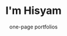 ---
greetings: "Hello fellas"
icon: "waving-hand.png"
title: "I'm Hisyam"

subtitlePrefix: "I create awesome "
subtitle: "one-page portfolios"
---